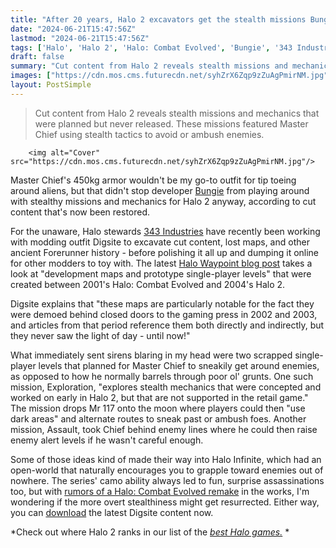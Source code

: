 ```yaml
---
title: "After 20 years, Halo 2 excavators get the stealth missions Bungie scrapped up and running for modders to revive"
date: "2024-06-21T15:47:56Z"
lastmod: "2024-06-21T15:47:56Z"
tags: ['Halo', 'Halo 2', 'Halo: Combat Evolved', 'Bungie', '343 Industries', 'Master Chief', 'Digsite', 'Halo Waypoint', 'Exploration', 'Assault', 'Halo Infinite']
draft: false
summary: "Cut content from Halo 2 reveals stealth missions and mechanics that were planned but never released. These missions featured Master Chief using stealth tactics to avoid or ambush enemies."
images: ["https://cdn.mos.cms.futurecdn.net/syhZrX6Zqp9zZuAgPmirNM.jpg"]
layout: PostSimple
---
```

> Cut content from Halo 2 reveals stealth missions and mechanics that were planned but never released. These missions featured Master Chief using stealth tactics to avoid or ambush enemies.


        <img alt="Cover" src="https://cdn.mos.cms.futurecdn.net/syhZrX6Zqp9zZuAgPmirNM.jpg"/>
        
Master Chief's 450kg armor wouldn't be my go-to outfit for tip toeing around aliens, but that didn't stop developer [Bungie](https://www.gamesradar.com/tag/bungie/) from playing around with stealthy missions and mechanics for Halo 2 anyway, according to cut content that's now been restored. 

For the unaware, Halo stewards [343 Industries](https://www.gamesradar.com/tag/343-industries/) have recently been working with modding outfit Digsite to excavate cut content, lost maps, and other ancient Forerunner history - before polishing it all up and dumping it online for other modders to toy with. The latest [Halo Waypoint blog post](https://www.halowaypoint.com/news/digsite-deep-dive) takes a look at "development maps and prototype single-player levels" that were created between 2001's Halo: Combat Evolved and 2004's Halo 2. 

Digsite explains that "these maps are particularly notable for the fact they were demoed behind closed doors to the gaming press in 2002 and 2003, and articles from that period reference them both directly and indirectly, but they never saw the light of day - until now!"

What immediately sent sirens blaring in my head were two scrapped single-player levels that planned for Master Chief to sneakily get around enemies, as opposed to how he normally barrels through poor ol' grunts. One such mission, Exploration, "explores stealth mechanics that were concepted and worked on early in Halo 2, but that are not supported in the retail game." The mission drops Mr 117 onto the moon where players could then "use dark areas" and alternate routes to sneak past or ambush foes. Another mission, Assault, took Chief behind enemy lines where he could then raise enemy alert levels if he wasn't careful enough.

Some of those ideas kind of made their way into Halo Infinite, which had an open-world that naturally encourages you to grapple toward enemies out of nowhere. The series' camo ability always led to fun, surprise assassinations too, but with [rumors of a Halo: Combat Evolved remake](https://www.gamesradar.com/games/halo/halo-combat-evolved-is-reportedly-getting-some-form-of-a-remaster-as-xbox-considers-bringing-the-iconic-fps-series-to-ps5-for-the-first-time/) in the works, I'm wondering if the more overt stealthiness might get resurrected. Either way, you can [download](https://github.com/digsite/h2) the latest Digsite content now.

*Check out where Halo 2 ranks in our list of the *[<em>best Halo games.</em>](https://www.gamesradar.com/best-halo-games/)* *
        